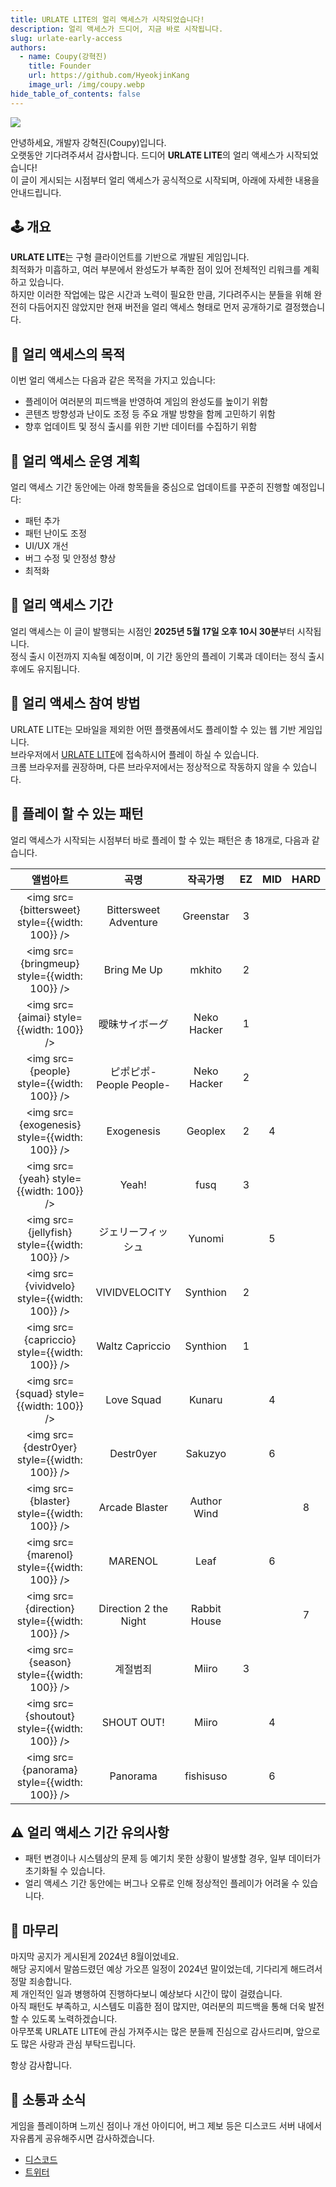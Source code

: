 ```yaml
---
title: URLATE LITE의 얼리 액세스가 시작되었습니다!
description: 얼리 액세스가 드디어, 지금 바로 시작됩니다.
slug: urlate-early-access
authors:
  - name: Coupy(강혁진)
    title: Founder
    url: https://github.com/HyeokjinKang
    image_url: /img/coupy.webp
hide_table_of_contents: false
---
```



![](/img/early-access.webp)

<!--truncate-->

안녕하세요, 개발자 강혁진(Coupy)입니다.  
오랫동안 기다려주셔서 감사합니다. 드디어 **URLATE LITE**의 얼리 액세스가 시작되었습니다!  
이 글이 게시되는 시점부터 얼리 액세스가 공식적으로 시작되며, 아래에 자세한 내용을 안내드립니다.

## 🕹️ 개요

**URLATE LITE**는 구형 클라이언트를 기반으로 개발된 게임입니다.  
최적화가 미흡하고, 여러 부분에서 완성도가 부족한 점이 있어 전체적인 리워크를 계획하고 있습니다.  
하지만 이러한 작업에는 많은 시간과 노력이 필요한 만큼, 기다려주시는 분들을 위해 완전히 다듬어지진 않았지만 현재 버전을 얼리 액세스 형태로 먼저 공개하기로 결정했습니다.

## 🎯 얼리 액세스의 목적

이번 얼리 액세스는 다음과 같은 목적을 가지고 있습니다:

- 플레이어 여러분의 피드백을 반영하여 게임의 완성도를 높이기 위함
- 콘텐츠 방향성과 난이도 조정 등 주요 개발 방향을 함께 고민하기 위함
- 향후 업데이트 및 정식 출시를 위한 기반 데이터를 수집하기 위함

## 🔧 얼리 액세스 운영 계획

얼리 액세스 기간 동안에는 아래 항목들을 중심으로 업데이트를 꾸준히 진행할 예정입니다:

- 패턴 추가
- 패턴 난이도 조정
- UI/UX 개선
- 버그 수정 및 안정성 향상
- 최적화

## 📅 얼리 액세스 기간

얼리 액세스는 이 글이 발행되는 시점인 **2025년 5월 17일 오후 10시 30분**부터 시작됩니다.  
정식 출시 이전까지 지속될 예정이며, 이 기간 동안의 플레이 기록과 데이터는 정식 출시 후에도 유지됩니다.

## 🚀 얼리 액세스 참여 방법

URLATE LITE는 모바일을 제외한 어떤 플랫폼에서도 플레이할 수 있는 웹 기반 게임입니다.  
브라우저에서 [URLATE LITE](https://urlate.coupy.dev/)에 접속하시어 플레이 하실 수 있습니다.  
크롬 브라우저를 권장하며, 다른 브라우저에서는 정상적으로 작동하지 않을 수 있습니다.

## 🎵 플레이 할 수 있는 패턴

얼리 액세스가 시작되는 시점부터 바로 플레이 할 수 있는 패턴은 총 18개로, 다음과 같습니다.

|                    앨범아트                    |          곡명           |   작곡가명   | EZ  | MID | HARD |
| :--------------------------------------------: | :---------------------: | :----------: | :-: | :-: | :--: |
| <img src={bittersweet} style={{width: 100}} /> |  Bittersweet Adventure  |  Greenstar   |  3  |     |      |
|  <img src={bringmeup} style={{width: 100}} />  |       Bring Me Up       |    mkhito    |  2  |     |      |
|    <img src={aimai} style={{width: 100}} />    |     曖昧サイボーグ      | Neko Hacker  |  1  |     |      |
|   <img src={people} style={{width: 100}} />    | ピポピポ-People People- | Neko Hacker  |  2  |     |      |
| <img src={exogenesis} style={{width: 100}} />  |       Exogenesis        |   Geoplex    |  2  |  4  |      |
|    <img src={yeah} style={{width: 100}} />     |          Yeah!          |     fusq     |  3  |     |      |
|  <img src={jellyfish} style={{width: 100}} />  |   ジェリーフィッシュ    |    Yunomi    |     |  5  |      |
|  <img src={vividvelo} style={{width: 100}} />  |      VIVIDVELOCITY      |   Synthion   |  2  |     |      |
|  <img src={capriccio} style={{width: 100}} />  |     Waltz Capriccio     |   Synthion   |  1  |     |      |
|    <img src={squad} style={{width: 100}} />    |       Love Squad        |    Kunaru    |     |  4  |      |
|  <img src={destr0yer} style={{width: 100}} />  |        Destr0yer        |   Sakuzyo    |     |  6  |      |
|   <img src={blaster} style={{width: 100}} />   |     Arcade Blaster      | Author Wind  |     |     |  8   |
|   <img src={marenol} style={{width: 100}} />   |         MARENOL         |     Leaf     |     |  6  |      |
|  <img src={direction} style={{width: 100}} />  |  Direction 2 the Night  | Rabbit House |     |     |  7   |
|   <img src={season} style={{width: 100}} />    |        계절범죄         |    Miiro     |  3  |     |      |
|  <img src={shoutout} style={{width: 100}} />   |       SHOUT OUT!        |    Miiro     |     |  4  |      |
|  <img src={panorama} style={{width: 100}} />   |        Panorama         |  fishisuso   |     |  6  |      |

## ⚠️ 얼리 액세스 기간 유의사항

- 패턴 변경이나 시스템상의 문제 등 예기치 못한 상황이 발생할 경우, 일부 데이터가 초기화될 수 있습니다.
- 얼리 액세스 기간 동안에는 버그나 오류로 인해 정상적인 플레이가 어려울 수 있습니다.

## 📝 마무리

마지막 공지가 게시된게 2024년 8월이었네요.  
해당 공지에서 말씀드렸던 예상 가오픈 일정이 2024년 말이었는데, 기다리게 해드려서 정말 죄송합니다.  
제 개인적인 일과 병행하여 진행하다보니 예상보다 시간이 많이 걸렸습니다.  
아직 패턴도 부족하고, 시스템도 미흡한 점이 많지만, 여러분의 피드백을 통해 더욱 발전할 수 있도록 노력하겠습니다.  
아무쪼록 URLATE LITE에 관심 가져주시는 많은 분들께 진심으로 감사드리며, 앞으로도 많은 사랑과 관심 부탁드립니다.

항상 감사합니다.

## 📣 소통과 소식

게임을 플레이하며 느끼신 점이나 개선 아이디어, 버그 제보 등은 디스코드 서버 내에서 자유롭게 공유해주시면 감사하겠습니다.

- [디스코드](https://discord.gg/YMhYzPbEYV)
- [트위터](https://twitter.com/urlate_)
